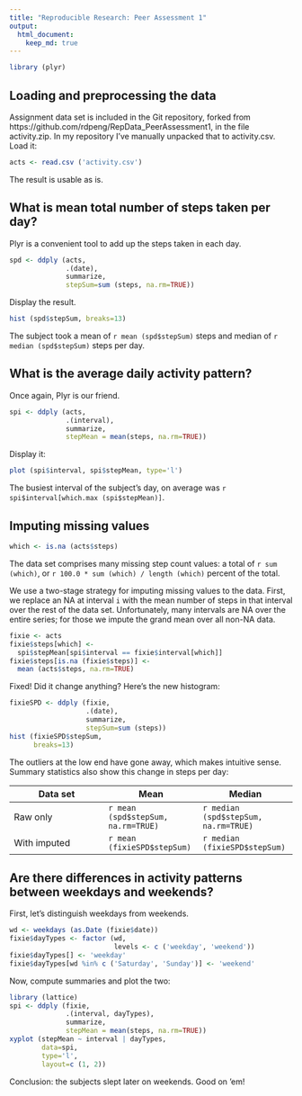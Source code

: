 ```yaml
---
title: "Reproducible Research: Peer Assessment 1"
output: 
  html_document:
    keep_md: true
---
```


```r
library (plyr)
```

## Loading and preprocessing the data

Assignment data set is included in the Git repository, forked from https://github.com/rdpeng/RepData_PeerAssessment1, in the file activity.zip. In my repository I've manually unpacked that to activity.csv. Load it:

```r
acts <- read.csv ('activity.csv')
```

The result is usable as is.

## What is mean total number of steps taken per day?

Plyr is a convenient tool to add up the steps taken in each day.

```r
spd <- ddply (acts,
              .(date), 
              summarize, 
              stepSum=sum (steps, na.rm=TRUE))
```

Display the result.

```r
hist (spd$stepSum, breaks=13)
```

The subject took a mean of `r mean (spd$stepSum)` steps and median of `r median (spd$stepSum)` steps per day.

## What is the average daily activity pattern?

Once again, Plyr is our friend.

```r
spi <- ddply (acts,
              .(interval), 
              summarize, 
              stepMean = mean(steps, na.rm=TRUE))
```

Display it:

```r
plot (spi$interval, spi$stepMean, type='l')
```

The busiest interval of the subject's day, on average was
`r spi$interval[which.max (spi$stepMean)]`.

## Imputing missing values

```r
which <- is.na (acts$steps)
```

The data set comprises many missing step count values: a total of
`r sum (which)`, or
`r 100.0 * sum (which) / length (which)`
percent of the total.

We use a two-stage strategy for imputing missing values to the data. First, we replace an NA at interval `i` with the mean number of steps in that interval over the rest of the data set. Unfortunately, many intervals are NA over the entire series; for those we impute the grand mean over all non-NA data.

```r
fixie <- acts
fixie$steps[which] <-
  spi$stepMean[spi$interval == fixie$interval[which]]
fixie$steps[is.na (fixie$steps)] <- 
  mean (acts$steps, na.rm=TRUE)
```

Fixed! Did it change anything? Here's the new histogram:
```r
fixieSPD <- ddply (fixie,
                   .(date), 
                   summarize, 
                   stepSum=sum (steps))
hist (fixieSPD$stepSum,
      breaks=13)
```

The outliers at the low end have gone away, which makes intuitive sense. Summary statistics also show this change in steps per day:

Data set  | Mean | Median
-- | -- | --
Raw only | `r mean (spd$stepSum, na.rm=TRUE)` | `r median (spd$stepSum, na.rm=TRUE)`
With imputed | `r mean (fixieSPD$stepSum)` | `r median (fixieSPD$stepSum)`


## Are there differences in activity patterns between weekdays and weekends?

First, let's distinguish weekdays from weekends.

```r
wd <- weekdays (as.Date (fixie$date))
fixie$dayTypes <- factor (wd,
                          levels <- c ('weekday', 'weekend'))
fixie$dayTypes[] <- 'weekday'
fixie$dayTypes[wd %in% c ('Saturday', 'Sunday')] <- 'weekend'
```

Now, compute summaries and plot the two:

```r
library (lattice)
spi <- ddply (fixie,
              .(interval, dayTypes), 
              summarize, 
              stepMean = mean(steps, na.rm=TRUE))
xyplot (stepMean ~ interval | dayTypes, 
        data=spi,
        type='l',
        layout=c (1, 2))
```

Conclusion: the subjects slept later on weekends. Good on 'em!
